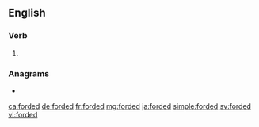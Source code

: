 ==English==

===Verb===
{{head|en|verb form}}

# {{en-past of|ford}}

===Anagrams===
* {{l|en|fodder}}

[[ca:forded]]
[[de:forded]]
[[fr:forded]]
[[mg:forded]]
[[ja:forded]]
[[simple:forded]]
[[sv:forded]]
[[vi:forded]]